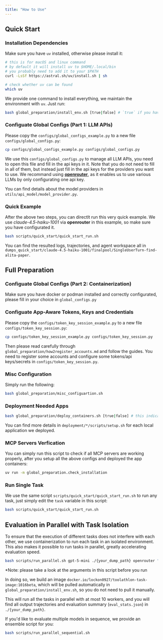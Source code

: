 ```yaml
---
title: "How to Use"
---
```


## Quick Start

### Installation Dependencies

Make sure you have `uv` installed, otherwise please install it:

```bash
# this is for macOS and linux command
# by default it will install uv to $HOME/.local/bin
# you probably need to add it to your $PATH
curl -LsSf https://astral.sh/uv/install.sh | sh

# check whether uv can be found
which uv
```

We provide one command to install everything, we maintain the environment with `uv`. Just run:


```bash
bash global_preparation/install_env.sh [true|false] # `true` if you have sudo.
```

### Configuate Global Configs (Part 1: LLM APIs)

Please copy the `configs/global_configs_example.py` to a new file `configs/global_configs.py`:

```bash
cp configs/global_configs_example.py configs/global_configs.py
```

We use this `configs/global_configs.py` to manage all LLM APIs, you need to open this file and fill in the api keys in it. Note that you do not need to fill in all of them, but instead just fill in the api keys for the providers you want to use. We recommand using [**openrouter**](https://openrouter.ai/), as it enables us to use various LLMs by only configurating one api key.

You can find details about the model providers in `utils/api_model/model_provider.py`.

### Quick Example

After the above two steps, you can directlt run this very quick example. We use *claude-4.5-haiku-1001* via **openrouter** in this example, so make sure you have configurated it.

```bash
bash scripts/quick_start/quick_start_run.sh
```

You can find the resulted logs, trajectories, and agent workspace all in `dumps_quick_start/claude-4.5-haiku-1001/finalpool/SingleUserTurn-find-alita-paper`.

## Full Preparation

### Configuate Global Configs (Part 2: Containerization)

Make sure you have docker or podman installed and correctly configurated, please fill in your choice in `global_configs.py`

### Configuate App-Aware Tokens, Keys and Credentials

Please copy the `configs/token_key_session_example.py` to a new file `configs/token_key_session.py`:

```bash
cp configs/token_key_session_example.py configs/token_key_session.py
```

Then please read carefully through `global_preparation/how2register_accounts.md` and follow the guides. You need to register some accounts and configure some tokens/api keys/secrets in `configs/token_key_session.py`. 

### Misc Configuration

Simply run the following:
```bash
bash global_preparation/misc_configuartion.sh
```

### Deployment Needed Apps
```bash
bash global_preparation/deploy_containers.sh [true|false] # this indicate whether we configure dovecot in poste.io to allow plaintext auth.
```

You can find more details in `deployment/*/scripts/setup.sh` for each local application we deployed.

### MCP Servers Verfication

You can simply run this script to check if all MCP servers are working properly, after you setup all the above configs and deployed the app containers:

```bash
uv run -m global_preparation.check_installation
```

### Run Single Task

We use the same script `scripts/quick_start/quick_start_run.sh` to run any task, just simply edit the `task` variable in this script:

```bash
bash scripts/quick_start/quick_start_run.sh
```

## Evaluation in Parallel with Task Isolation

To ensure that the execution of different tasks does not interfere with each other, we use containerization to run each task in an isolated environment. This also makes it possible to run tasks in parallel, greatly accelerating evaluation speed.

```bash
bash scripts/run_parallel.sh gpt-5-mini ./{your_dump_path} openrouter "" 10
```
*Note: please take a look at the arguments in this script before you run

In doing so, we build an image `docker.io/lockon0927/toolathlon-task-image:1016beta`, which will be pulled automatically in `global_preparation/install_env.sh`, so you do not need to pull it manually.

This will run all the tasks in parallel with at most 10 workers, and you will find all output trajectories and evaluation summary (`eval_stats.json`) in `./{your_dump_path}`.

If you'd like to evaluate multiple models in sequence, we provide an ensemble script for you:

```bash
bash scripts/run_parallel_sequential.sh
```